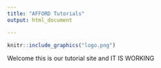 ```yaml
---
title: "AFFORD Tutorials"
output: html_document

---
```


::: floatting
```r
knitr::include_graphics("logo.png")
```

Welcome this is our tutorial site and IT IS WORKING

:::